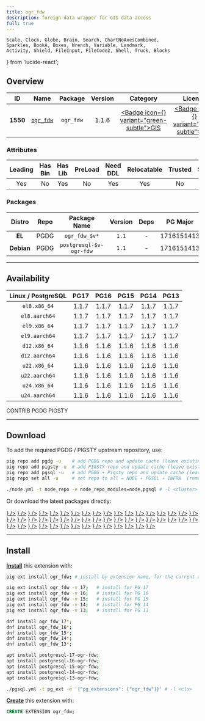 ```yaml
---
title: ogr_fdw
description: foreign-data wrapper for GIS data access
full: true
---
```


    Scale, Clock, Globe, Brain, Search, ChartNoAxesCombined,
    Sparkles, BookA, Boxes, Wrench, Variable, Landmark,
    Activity, Shield, FileInput, FileCode2, Shell, Truck, Blocks
} from 'lucide-react';

## Overview

| <TooltipIconButton tooltip="Extension unique identifier" side="top">ID</TooltipIconButton> | <TooltipIconButton tooltip="Extension name" side="top">Name</TooltipIconButton> | <TooltipIconButton tooltip="Package name for installation" side="top">Package</TooltipIconButton> | <TooltipIconButton tooltip="Latest available extension version" side="top">Version</TooltipIconButton> | <TooltipIconButton tooltip="Extension category" side="top">Category</TooltipIconButton> | <TooltipIconButton tooltip="Open source license" side="top">License</TooltipIconButton> | <TooltipIconButton tooltip="Programming language" side="top">Lang</TooltipIconButton> |
|:--------:|:--------:|:----------:|:--------------:|:---------------------------------------:|:------------------------------------------------------:|:----:|
| **1550** | [`ogr_fdw`](https://github.com/pramsey/pgsql-ogr-fdw) | `ogr_fdw` | 1.1.6 | <a href="/ext/gis" className="no-underline"><Badge icon={<Globe />} variant="green-subtle">GIS</Badge></a> | <a href="/ext/list/license#mit" className="no-underline"><Badge icon={<Scale />} variant="blue-subtle">MIT</Badge></a> | <a href="/ext/list/lang#c"><Badge icon={<FileCode2 />} variant="blue-subtle">C</Badge></a> |

### Attributes

| <TooltipIconButton tooltip="The Primary Leading extension in the Package" side="top">Leading</TooltipIconButton> | <TooltipIconButton tooltip="Contains binary utils" side="top">Has Bin</TooltipIconButton> | <TooltipIconButton tooltip="Contains .so shared library files" side="top">Has Lib</TooltipIconButton> | <TooltipIconButton tooltip="Requires preloading via shared_preload_libraries" side="top">PreLoad</TooltipIconButton> | <TooltipIconButton tooltip="Requires CREATE EXTENSION DDL command" side="top">Need DDL</TooltipIconButton> | <TooltipIconButton tooltip="Can be installed in any schema" side="top">Relocatable</TooltipIconButton> | <TooltipIconButton tooltip="Can be created by non-superuser" side="top">Trusted</TooltipIconButton> | <TooltipIconButton tooltip="Schemas used by this extension" side="top">Schemas</TooltipIconButton> |
|:-------:|:-------:|:-------:|:-------:|:--------:|:-----------:|:-------:|:-------:|
| Yes | No | Yes | No | Yes | Yes | No | - |

### Packages

| <TooltipIconButton tooltip="Linux distribution family, EL or Debian" side="top">Distro</TooltipIconButton> | <TooltipIconButton tooltip="Package repository" side="top">Repo</TooltipIconButton> | <TooltipIconButton tooltip="The RPM/DEB Package Name Pattern (replace $v with real pg major)" side="top">Package Name</TooltipIconButton> | <TooltipIconButton tooltip="Latest package version" side="top">Version</TooltipIconButton> | <TooltipIconButton tooltip="RPM/DEB Package dependencies" side="top">Deps</TooltipIconButton> | <TooltipIconButton tooltip="Available in these PostgreSQL Major Versions" side="top">PG Major</TooltipIconButton> |
|:----------:|:--------:|:------------------------:|:-----------:|:------------:|:------------------:|
|   **EL**   | <Badge variant="blue-subtle"><span className="font-bold">PGDG</span></Badge> | `ogr_fdw_$v*` | `1.1` | - | <Badge variant="green-subtle">17</Badge><Badge variant="green-subtle">16</Badge><Badge variant="green-subtle">15</Badge><Badge variant="green-subtle">14</Badge><Badge variant="green-subtle">13</Badge> |
| **Debian** | <Badge variant="blue-subtle"><span className="font-bold">PGDG</span></Badge> | `postgresql-$v-ogr-fdw` | `1.1` | - | <Badge variant="green-subtle">17</Badge><Badge variant="green-subtle">16</Badge><Badge variant="green-subtle">15</Badge><Badge variant="green-subtle">14</Badge><Badge variant="green-subtle">13</Badge> |



------

## Availability

| <TooltipIconButton tooltip="Linux Distro Arch / PostgreSQL Major Version" side="top">Linux / PostgreSQL </TooltipIconButton> | **PG17** | **PG16** | **PG15** | **PG14** | **PG13** |
|:-----:|:-----:|:-----:|:-----:|:-----:|:-----:|
| `el8.x86_64` | <Badge variant="blue-subtle">1.1.7</Badge> | <Badge variant="blue-subtle">1.1.7</Badge> | <Badge variant="blue-subtle">1.1.7</Badge> | <Badge variant="blue-subtle">1.1.7</Badge> | <Badge variant="blue-subtle">1.1.7</Badge> |
| `el8.aarch64` | <Badge variant="blue-subtle">1.1.7</Badge> | <Badge variant="blue-subtle">1.1.7</Badge> | <Badge variant="blue-subtle">1.1.7</Badge> | <Badge variant="blue-subtle">1.1.7</Badge> | <Badge variant="blue-subtle">1.1.7</Badge> |
| `el9.x86_64` | <Badge variant="blue-subtle">1.1.7</Badge> | <Badge variant="blue-subtle">1.1.7</Badge> | <Badge variant="blue-subtle">1.1.7</Badge> | <Badge variant="blue-subtle">1.1.7</Badge> | <Badge variant="blue-subtle">1.1.7</Badge> |
| `el9.aarch64` | <Badge variant="blue-subtle">1.1.7</Badge> | <Badge variant="blue-subtle">1.1.7</Badge> | <Badge variant="blue-subtle">1.1.7</Badge> | <Badge variant="blue-subtle">1.1.7</Badge> | <Badge variant="blue-subtle">1.1.7</Badge> |
| `d12.x86_64` | <Badge variant="blue-subtle">1.1.6</Badge> | <Badge variant="blue-subtle">1.1.6</Badge> | <Badge variant="blue-subtle">1.1.6</Badge> | <Badge variant="blue-subtle">1.1.6</Badge> | <Badge variant="blue-subtle">1.1.6</Badge> |
| `d12.aarch64` | <Badge variant="blue-subtle">1.1.6</Badge> | <Badge variant="blue-subtle">1.1.6</Badge> | <Badge variant="blue-subtle">1.1.6</Badge> | <Badge variant="blue-subtle">1.1.6</Badge> | <Badge variant="blue-subtle">1.1.6</Badge> |
| `u22.x86_64` | <Badge variant="blue-subtle">1.1.6</Badge> | <Badge variant="blue-subtle">1.1.6</Badge> | <Badge variant="blue-subtle">1.1.6</Badge> | <Badge variant="blue-subtle">1.1.6</Badge> | <Badge variant="blue-subtle">1.1.6</Badge> |
| `u22.aarch64` | <Badge variant="blue-subtle">1.1.6</Badge> | <Badge variant="blue-subtle">1.1.6</Badge> | <Badge variant="blue-subtle">1.1.6</Badge> | <Badge variant="blue-subtle">1.1.6</Badge> | <Badge variant="blue-subtle">1.1.6</Badge> |
| `u24.x86_64` | <Badge variant="blue-subtle">1.1.6</Badge> | <Badge variant="blue-subtle">1.1.6</Badge> | <Badge variant="blue-subtle">1.1.6</Badge> | <Badge variant="blue-subtle">1.1.6</Badge> | <Badge variant="blue-subtle">1.1.6</Badge> |
| `u24.aarch64` | <Badge variant="blue-subtle">1.1.6</Badge> | <Badge variant="blue-subtle">1.1.6</Badge> | <Badge variant="blue-subtle">1.1.6</Badge> | <Badge variant="blue-subtle">1.1.6</Badge> | <Badge variant="blue-subtle">1.1.6</Badge> |

<Badge variant="green-subtle"><span className="font-black">CONTRIB</span></Badge> <Badge variant="blue-subtle"><span className="font-black">PGDG</span></Badge> <Badge variant="amber-subtle"><span className="font-black">PIGSTY</span></Badge>

------

## Download

To add the required PGDG / PIGSTY upstream repository, use:

```bash tab="pig"
pig repo add pgdg -u    # add PGDG repo and update cache (leave existing repos)
pig repo add pigsty -u  # add PIGSTY repo and update cache (leave existing repos)
pig repo add pgsql -u   # add PGDG + Pigsty repo and update cache (leave existing repos)
pig repo set all -u     # set repo to all = NODE + PGSQL + INFRA  (remove existing repos)
```
```bash tab="pigsty"
./node.yml -t node_repo -e node_repo_modules=node,pgsql # -l <cluster>
```

Or download the latest packages directly:

<Files>
    <Folder name="el8.x86_64">
        <a href="https://download.postgresql.org/pub/repos/yum/17/redhat/rhel-8-x86_64/ogr_fdw_17-1.1.7-1PGDG.rhel8.x86_64.rpm"><File name="ogr_fdw_17-1.1.7-1PGDG.rhel8.x86_64.rpm" icon={<Package className="text-emerald-500" />} /></a>
        <a href="https://download.postgresql.org/pub/repos/yum/16/redhat/rhel-8-x86_64/ogr_fdw_16-1.1.7-1PGDG.rhel8.x86_64.rpm"><File name="ogr_fdw_16-1.1.7-1PGDG.rhel8.x86_64.rpm" icon={<Package className="text-emerald-500" />} /></a>
        <a href="https://download.postgresql.org/pub/repos/yum/15/redhat/rhel-8-x86_64/ogr_fdw_15-1.1.7-1PGDG.rhel8.x86_64.rpm"><File name="ogr_fdw_15-1.1.7-1PGDG.rhel8.x86_64.rpm" icon={<Package className="text-emerald-500" />} /></a>
        <a href="https://download.postgresql.org/pub/repos/yum/14/redhat/rhel-8-x86_64/ogr_fdw_14-1.1.7-1PGDG.rhel8.x86_64.rpm"><File name="ogr_fdw_14-1.1.7-1PGDG.rhel8.x86_64.rpm" icon={<Package className="text-emerald-500" />} /></a>
        <a href="https://download.postgresql.org/pub/repos/yum/13/redhat/rhel-8-x86_64/ogr_fdw_13-1.1.7-1PGDG.rhel8.x86_64.rpm"><File name="ogr_fdw_13-1.1.7-1PGDG.rhel8.x86_64.rpm" icon={<Package className="text-emerald-500" />} /></a>
    </Folder>
    <Folder name="el8.aarch64">
        <a href="https://download.postgresql.org/pub/repos/yum/17/redhat/rhel-8-aarch64/ogr_fdw_17-1.1.7-1PGDG.rhel8.aarch64.rpm"><File name="ogr_fdw_17-1.1.7-1PGDG.rhel8.aarch64.rpm" icon={<Package className="text-orange-500" />} /></a>
        <a href="https://download.postgresql.org/pub/repos/yum/16/redhat/rhel-8-aarch64/ogr_fdw_16-1.1.7-1PGDG.rhel8.aarch64.rpm"><File name="ogr_fdw_16-1.1.7-1PGDG.rhel8.aarch64.rpm" icon={<Package className="text-orange-500" />} /></a>
        <a href="https://download.postgresql.org/pub/repos/yum/15/redhat/rhel-8-aarch64/ogr_fdw_15-1.1.7-1PGDG.rhel8.aarch64.rpm"><File name="ogr_fdw_15-1.1.7-1PGDG.rhel8.aarch64.rpm" icon={<Package className="text-orange-500" />} /></a>
        <a href="https://download.postgresql.org/pub/repos/yum/14/redhat/rhel-8-aarch64/ogr_fdw_14-1.1.7-1PGDG.rhel8.aarch64.rpm"><File name="ogr_fdw_14-1.1.7-1PGDG.rhel8.aarch64.rpm" icon={<Package className="text-orange-500" />} /></a>
        <a href="https://download.postgresql.org/pub/repos/yum/13/redhat/rhel-8-aarch64/ogr_fdw_13-1.1.7-1PGDG.rhel8.aarch64.rpm"><File name="ogr_fdw_13-1.1.7-1PGDG.rhel8.aarch64.rpm" icon={<Package className="text-orange-500" />} /></a>
    </Folder>
    <Folder name="el9.x86_64">
        <a href="https://download.postgresql.org/pub/repos/yum/17/redhat/rhel-9-x86_64/ogr_fdw_17-1.1.7-1PGDG.rhel9.x86_64.rpm"><File name="ogr_fdw_17-1.1.7-1PGDG.rhel9.x86_64.rpm" icon={<Package className="text-emerald-500" />} /></a>
        <a href="https://download.postgresql.org/pub/repos/yum/16/redhat/rhel-9-x86_64/ogr_fdw_16-1.1.7-1PGDG.rhel9.x86_64.rpm"><File name="ogr_fdw_16-1.1.7-1PGDG.rhel9.x86_64.rpm" icon={<Package className="text-emerald-500" />} /></a>
        <a href="https://download.postgresql.org/pub/repos/yum/15/redhat/rhel-9-x86_64/ogr_fdw_15-1.1.7-1PGDG.rhel9.x86_64.rpm"><File name="ogr_fdw_15-1.1.7-1PGDG.rhel9.x86_64.rpm" icon={<Package className="text-emerald-500" />} /></a>
        <a href="https://download.postgresql.org/pub/repos/yum/14/redhat/rhel-9-x86_64/ogr_fdw_14-1.1.7-1PGDG.rhel9.x86_64.rpm"><File name="ogr_fdw_14-1.1.7-1PGDG.rhel9.x86_64.rpm" icon={<Package className="text-emerald-500" />} /></a>
        <a href="https://download.postgresql.org/pub/repos/yum/13/redhat/rhel-9-x86_64/ogr_fdw_13-1.1.7-1PGDG.rhel9.x86_64.rpm"><File name="ogr_fdw_13-1.1.7-1PGDG.rhel9.x86_64.rpm" icon={<Package className="text-emerald-500" />} /></a>
    </Folder>
    <Folder name="el9.aarch64">
        <a href="https://download.postgresql.org/pub/repos/yum/17/redhat/rhel-9-aarch64/ogr_fdw_17-1.1.7-1PGDG.rhel9.aarch64.rpm"><File name="ogr_fdw_17-1.1.7-1PGDG.rhel9.aarch64.rpm" icon={<Package className="text-orange-500" />} /></a>
        <a href="https://download.postgresql.org/pub/repos/yum/16/redhat/rhel-9-aarch64/ogr_fdw_16-1.1.7-1PGDG.rhel9.aarch64.rpm"><File name="ogr_fdw_16-1.1.7-1PGDG.rhel9.aarch64.rpm" icon={<Package className="text-orange-500" />} /></a>
        <a href="https://download.postgresql.org/pub/repos/yum/15/redhat/rhel-9-aarch64/ogr_fdw_15-1.1.7-1PGDG.rhel9.aarch64.rpm"><File name="ogr_fdw_15-1.1.7-1PGDG.rhel9.aarch64.rpm" icon={<Package className="text-orange-500" />} /></a>
        <a href="https://download.postgresql.org/pub/repos/yum/14/redhat/rhel-9-aarch64/ogr_fdw_14-1.1.7-1PGDG.rhel9.aarch64.rpm"><File name="ogr_fdw_14-1.1.7-1PGDG.rhel9.aarch64.rpm" icon={<Package className="text-orange-500" />} /></a>
        <a href="https://download.postgresql.org/pub/repos/yum/13/redhat/rhel-9-aarch64/ogr_fdw_13-1.1.7-1PGDG.rhel9.aarch64.rpm"><File name="ogr_fdw_13-1.1.7-1PGDG.rhel9.aarch64.rpm" icon={<Package className="text-orange-500" />} /></a>
    </Folder>
    <Folder name="d12.x86_64">
        <a href="https://apt.postgresql.org/pub/repos/apt/pool/main/p/pgsql-ogr-fdw/postgresql-17-ogr-fdw_1.1.6-1.pgdg120+1_arm64.deb"><File name="postgresql-17-ogr-fdw_1.1.6-1.pgdg120+1_arm64.deb" icon={<Box className="text-emerald-500" />} /></a>
        <a href="https://apt.postgresql.org/pub/repos/apt/pool/main/p/pgsql-ogr-fdw/postgresql-16-ogr-fdw_1.1.6-1.pgdg120+1_arm64.deb"><File name="postgresql-16-ogr-fdw_1.1.6-1.pgdg120+1_arm64.deb" icon={<Box className="text-emerald-500" />} /></a>
        <a href="https://apt.postgresql.org/pub/repos/apt/pool/main/p/pgsql-ogr-fdw/postgresql-15-ogr-fdw_1.1.6-1.pgdg120+1_arm64.deb"><File name="postgresql-15-ogr-fdw_1.1.6-1.pgdg120+1_arm64.deb" icon={<Box className="text-emerald-500" />} /></a>
        <a href="https://apt.postgresql.org/pub/repos/apt/pool/main/p/pgsql-ogr-fdw/postgresql-14-ogr-fdw_1.1.6-1.pgdg120+1_arm64.deb"><File name="postgresql-14-ogr-fdw_1.1.6-1.pgdg120+1_arm64.deb" icon={<Box className="text-emerald-500" />} /></a>
        <a href="https://apt.postgresql.org/pub/repos/apt/pool/main/p/pgsql-ogr-fdw/postgresql-13-ogr-fdw_1.1.6-1.pgdg120+1_arm64.deb"><File name="postgresql-13-ogr-fdw_1.1.6-1.pgdg120+1_arm64.deb" icon={<Box className="text-emerald-500" />} /></a>
    </Folder>
    <Folder name="d12.aarch64">
        <a href="https://apt.postgresql.org/pub/repos/apt/pool/main/p/pgsql-ogr-fdw/postgresql-17-ogr-fdw_1.1.6-1.pgdg120+1_amd64.deb"><File name="postgresql-17-ogr-fdw_1.1.6-1.pgdg120+1_amd64.deb" icon={<Box className="text-orange-500" />} /></a>
        <a href="https://apt.postgresql.org/pub/repos/apt/pool/main/p/pgsql-ogr-fdw/postgresql-16-ogr-fdw_1.1.6-1.pgdg120+1_amd64.deb"><File name="postgresql-16-ogr-fdw_1.1.6-1.pgdg120+1_amd64.deb" icon={<Box className="text-orange-500" />} /></a>
        <a href="https://apt.postgresql.org/pub/repos/apt/pool/main/p/pgsql-ogr-fdw/postgresql-15-ogr-fdw_1.1.6-1.pgdg120+1_amd64.deb"><File name="postgresql-15-ogr-fdw_1.1.6-1.pgdg120+1_amd64.deb" icon={<Box className="text-orange-500" />} /></a>
        <a href="https://apt.postgresql.org/pub/repos/apt/pool/main/p/pgsql-ogr-fdw/postgresql-14-ogr-fdw_1.1.6-1.pgdg120+1_amd64.deb"><File name="postgresql-14-ogr-fdw_1.1.6-1.pgdg120+1_amd64.deb" icon={<Box className="text-orange-500" />} /></a>
        <a href="https://apt.postgresql.org/pub/repos/apt/pool/main/p/pgsql-ogr-fdw/postgresql-13-ogr-fdw_1.1.6-1.pgdg120+1_amd64.deb"><File name="postgresql-13-ogr-fdw_1.1.6-1.pgdg120+1_amd64.deb" icon={<Box className="text-orange-500" />} /></a>
    </Folder>
    <Folder name="u22.x86_64">
        <a href="https://apt.postgresql.org/pub/repos/apt/pool/main/p/pgsql-ogr-fdw/postgresql-17-ogr-fdw_1.1.6-1.pgdg22.04+1_amd64.deb"><File name="postgresql-17-ogr-fdw_1.1.6-1.pgdg22.04+1_amd64.deb" icon={<Box className="text-emerald-500" />} /></a>
        <a href="https://apt.postgresql.org/pub/repos/apt/pool/main/p/pgsql-ogr-fdw/postgresql-16-ogr-fdw_1.1.6-1.pgdg22.04+1_amd64.deb"><File name="postgresql-16-ogr-fdw_1.1.6-1.pgdg22.04+1_amd64.deb" icon={<Box className="text-emerald-500" />} /></a>
        <a href="https://apt.postgresql.org/pub/repos/apt/pool/main/p/pgsql-ogr-fdw/postgresql-15-ogr-fdw_1.1.6-1.pgdg22.04+1_amd64.deb"><File name="postgresql-15-ogr-fdw_1.1.6-1.pgdg22.04+1_amd64.deb" icon={<Box className="text-emerald-500" />} /></a>
        <a href="https://apt.postgresql.org/pub/repos/apt/pool/main/p/pgsql-ogr-fdw/postgresql-14-ogr-fdw_1.1.6-1.pgdg22.04+1_amd64.deb"><File name="postgresql-14-ogr-fdw_1.1.6-1.pgdg22.04+1_amd64.deb" icon={<Box className="text-emerald-500" />} /></a>
        <a href="https://apt.postgresql.org/pub/repos/apt/pool/main/p/pgsql-ogr-fdw/postgresql-13-ogr-fdw_1.1.6-1.pgdg22.04+1_amd64.deb"><File name="postgresql-13-ogr-fdw_1.1.6-1.pgdg22.04+1_amd64.deb" icon={<Box className="text-emerald-500" />} /></a>
    </Folder>
    <Folder name="u22.aarch64">
        <a href="https://apt.postgresql.org/pub/repos/apt/pool/main/p/pgsql-ogr-fdw/postgresql-17-ogr-fdw_1.1.6-1.pgdg22.04+1_arm64.deb"><File name="postgresql-17-ogr-fdw_1.1.6-1.pgdg22.04+1_arm64.deb" icon={<Box className="text-orange-500" />} /></a>
        <a href="https://apt.postgresql.org/pub/repos/apt/pool/main/p/pgsql-ogr-fdw/postgresql-16-ogr-fdw_1.1.6-1.pgdg22.04+1_arm64.deb"><File name="postgresql-16-ogr-fdw_1.1.6-1.pgdg22.04+1_arm64.deb" icon={<Box className="text-orange-500" />} /></a>
        <a href="https://apt.postgresql.org/pub/repos/apt/pool/main/p/pgsql-ogr-fdw/postgresql-15-ogr-fdw_1.1.6-1.pgdg22.04+1_arm64.deb"><File name="postgresql-15-ogr-fdw_1.1.6-1.pgdg22.04+1_arm64.deb" icon={<Box className="text-orange-500" />} /></a>
        <a href="https://apt.postgresql.org/pub/repos/apt/pool/main/p/pgsql-ogr-fdw/postgresql-14-ogr-fdw_1.1.6-1.pgdg22.04+1_arm64.deb"><File name="postgresql-14-ogr-fdw_1.1.6-1.pgdg22.04+1_arm64.deb" icon={<Box className="text-orange-500" />} /></a>
        <a href="https://apt.postgresql.org/pub/repos/apt/pool/main/p/pgsql-ogr-fdw/postgresql-13-ogr-fdw_1.1.6-1.pgdg22.04+1_arm64.deb"><File name="postgresql-13-ogr-fdw_1.1.6-1.pgdg22.04+1_arm64.deb" icon={<Box className="text-orange-500" />} /></a>
    </Folder>
    <Folder name="u24.x86_64">
        <a href="https://apt.postgresql.org/pub/repos/apt/pool/main/p/pgsql-ogr-fdw/postgresql-17-ogr-fdw_1.1.6-1.pgdg24.04+1_amd64.deb"><File name="postgresql-17-ogr-fdw_1.1.6-1.pgdg24.04+1_amd64.deb" icon={<Box className="text-emerald-500" />} /></a>
        <a href="https://apt.postgresql.org/pub/repos/apt/pool/main/p/pgsql-ogr-fdw/postgresql-16-ogr-fdw_1.1.6-1.pgdg24.04+1_amd64.deb"><File name="postgresql-16-ogr-fdw_1.1.6-1.pgdg24.04+1_amd64.deb" icon={<Box className="text-emerald-500" />} /></a>
        <a href="https://apt.postgresql.org/pub/repos/apt/pool/main/p/pgsql-ogr-fdw/postgresql-15-ogr-fdw_1.1.6-1.pgdg24.04+1_amd64.deb"><File name="postgresql-15-ogr-fdw_1.1.6-1.pgdg24.04+1_amd64.deb" icon={<Box className="text-emerald-500" />} /></a>
        <a href="https://apt.postgresql.org/pub/repos/apt/pool/main/p/pgsql-ogr-fdw/postgresql-14-ogr-fdw_1.1.6-1.pgdg24.04+1_amd64.deb"><File name="postgresql-14-ogr-fdw_1.1.6-1.pgdg24.04+1_amd64.deb" icon={<Box className="text-emerald-500" />} /></a>
        <a href="https://apt.postgresql.org/pub/repos/apt/pool/main/p/pgsql-ogr-fdw/postgresql-13-ogr-fdw_1.1.6-1.pgdg24.04+1_amd64.deb"><File name="postgresql-13-ogr-fdw_1.1.6-1.pgdg24.04+1_amd64.deb" icon={<Box className="text-emerald-500" />} /></a>
    </Folder>
    <Folder name="u24.aarch64">
        <a href="https://apt.postgresql.org/pub/repos/apt/pool/main/p/pgsql-ogr-fdw/postgresql-17-ogr-fdw_1.1.6-1.pgdg24.04+1_arm64.deb"><File name="postgresql-17-ogr-fdw_1.1.6-1.pgdg24.04+1_arm64.deb" icon={<Box className="text-orange-500" />} /></a>
        <a href="https://apt.postgresql.org/pub/repos/apt/pool/main/p/pgsql-ogr-fdw/postgresql-16-ogr-fdw_1.1.6-1.pgdg24.04+1_arm64.deb"><File name="postgresql-16-ogr-fdw_1.1.6-1.pgdg24.04+1_arm64.deb" icon={<Box className="text-orange-500" />} /></a>
        <a href="https://apt.postgresql.org/pub/repos/apt/pool/main/p/pgsql-ogr-fdw/postgresql-15-ogr-fdw_1.1.6-1.pgdg24.04+1_arm64.deb"><File name="postgresql-15-ogr-fdw_1.1.6-1.pgdg24.04+1_arm64.deb" icon={<Box className="text-orange-500" />} /></a>
        <a href="https://apt.postgresql.org/pub/repos/apt/pool/main/p/pgsql-ogr-fdw/postgresql-14-ogr-fdw_1.1.6-1.pgdg24.04+1_arm64.deb"><File name="postgresql-14-ogr-fdw_1.1.6-1.pgdg24.04+1_arm64.deb" icon={<Box className="text-orange-500" />} /></a>
        <a href="https://apt.postgresql.org/pub/repos/apt/pool/main/p/pgsql-ogr-fdw/postgresql-13-ogr-fdw_1.1.6-1.pgdg24.04+1_arm64.deb"><File name="postgresql-13-ogr-fdw_1.1.6-1.pgdg24.04+1_arm64.deb" icon={<Box className="text-orange-500" />} /></a>
    </Folder>
</Files>

------

## Install

[**Install**](/docs/pgsql/extension/install) this extension with:

```bash tab="pig"
pig ext install ogr_fdw; # install by extension name, for the current active PG version

pig ext install ogr_fdw -v 17;   # install for PG 17
pig ext install ogr_fdw -v 16;   # install for PG 16
pig ext install ogr_fdw -v 15;   # install for PG 15
pig ext install ogr_fdw -v 14;   # install for PG 14
pig ext install ogr_fdw -v 13;   # install for PG 13
```
```bash tab="yum" 
dnf install ogr_fdw_17*;
dnf install ogr_fdw_16*;
dnf install ogr_fdw_15*;
dnf install ogr_fdw_14*;
dnf install ogr_fdw_13*;
```
```bash tab="apt" 
apt install postgresql-17-ogr-fdw;
apt install postgresql-16-ogr-fdw;
apt install postgresql-15-ogr-fdw;
apt install postgresql-14-ogr-fdw;
apt install postgresql-13-ogr-fdw;
```
```bash tab="ansible"
./pgsql.yml -t pg_ext -e '{"pg_extensions": ["ogr_fdw"]}' # -l <cls>
```

[**Create**](/docs/pgsql/extension/create) this extension with:

```sql
CREATE EXTENSION ogr_fdw;
```



